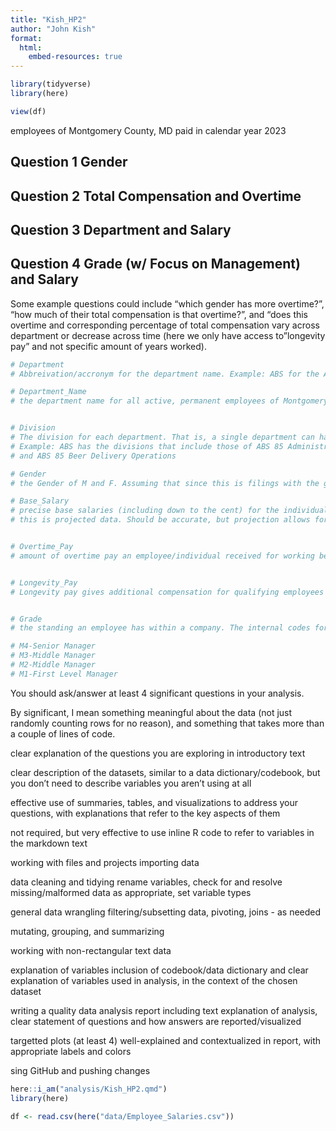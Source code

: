 ```yaml
---
title: "Kish_HP2"
author: "John Kish"
format:
  html:
    embed-resources: true
---
```


```r

library(tidyverse)
library(here)

view(df)
```

employees of Montgomery County, MD paid in calendar year 2023

## Question 1 Gender



## Question 2 Total Compensation and Overtime



## Question 3 Department and Salary



## Question 4 Grade (w/ Focus on Management) and Salary





Some example questions could include "which gender has more overtime?", "how much of their total compensation is that overtime?", and "does this overtime and corresponding percentage of total compensation vary across department or decrease across time (here we only have access to "longevity pay" and not specific amount of years worked).










```r

# Department
# Abbreivation/accronym for the department name. Example: ABS for the Alcohol Beverage Services department

# Department_Name
# the department name for all active, permanent employees of Montgomery County, MD (Maryland)


# Division
# The division for each department. That is, a single department can have multiple divisions and focuses.
# Example: ABS has the divisions that include those of ABS 85 Administrative Services
# and ABS 85 Beer Delivery Operations

# Gender
# the Gender of M and F. Assuming that since this is filings with the government, M is to be the legal sex of the individual M for Male and F for Female.

# Base_Salary
# precise base salaries (including down to the cent) for the individual, at the end of the calendar year.
# this is projected data. Should be accurate, but projection allows for greater flexibiliity.


# Overtime_Pay
# amount of overtime pay an employee/individual received for working beyond what they were required to do


# Longevity_Pay
# Longevity pay gives additional compensation for qualifying employees who have worked for a good deal of time. The longer time that is worked, the greater the longevity pay. Specifics about how long are dealt with in-house.


# Grade
# the standing an employee has within a company. The internal codes for all positions are not provided, but we can safely look at M1, M2, M3, etc. as those are clearly levels of management.

# M4-Senior Manager
# M3-Middle Manager
# M2-Middle Manager
# M1-First Level Manager


```





 You should ask/answer at least 4 significant questions in your analysis.
 
 By significant, I mean something meaningful about the data (not just randomly counting rows for no reason), and something that takes more than a couple of lines of code. 
 
 
 
 clear explanation of the questions you are exploring in introductory text
 
 
 
clear description of the datasets, similar to a data dictionary/codebook, but you don't need to describe variables you aren't using at all 
 
 
effective use of summaries, tables, and visualizations to address your questions, with explanations that refer to the key aspects of them
 
 
 
 not required, but very effective to use inline R code to refer to variables in the markdown text
 
 
working with files and projects
importing data

data cleaning and tidying rename variables, check for and resolve missing/malformed data as appropriate, set variable types

general data wrangling filtering/subsetting data, pivoting, joins - as needed

mutating, grouping, and summarizing

working with non-rectangular text data

explanation of variables inclusion of codebook/data dictionary and clear explanation of variables used in analysis, in the context of the chosen dataset

writing a quality data analysis report including text explanation of analysis, clear statement of questions and how answers are reported/visualized

targetted plots (at least 4) well-explained and contextualized in report, with appropriate labels and colors

sing GitHub and pushing changes


```r


here::i_am("analysis/Kish_HP2.qmd")
library(here)

df <- read.csv(here("data/Employee_Salaries.csv"))


```

```r

```

